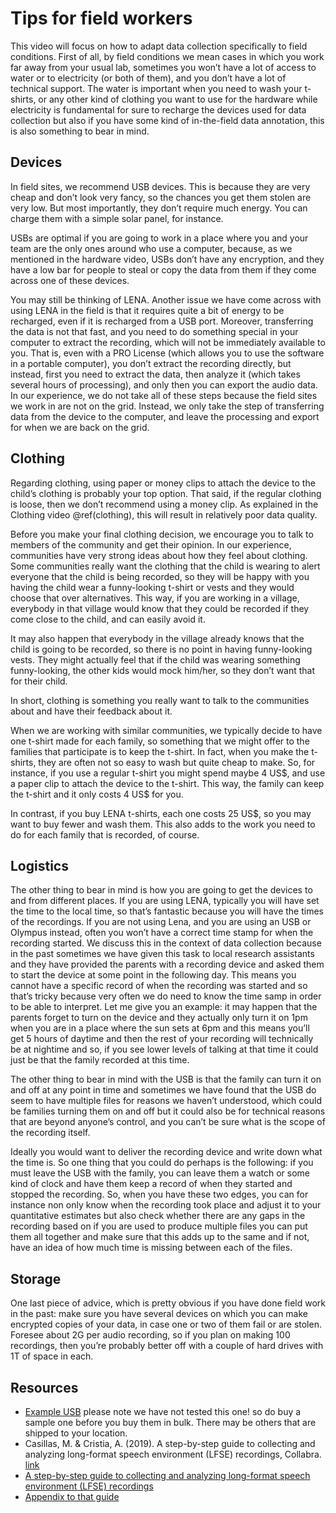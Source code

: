 # Tips for field workers {#field}

This video will focus on how to adapt data collection specifically to field conditions. First of all, by field conditions we mean cases in which you work far away from your usual lab, sometimes you won’t have a lot of access to water or to electricity (or both of them), and you don’t have a lot of technical support. The water is important when you need to wash your t-shirts, or any other kind of clothing you want to use for the hardware while electricity is fundamental for sure to recharge the devices used for data collection but also if you have some kind of in-the-field data annotation, this is also something to bear in mind.

## Devices

In field sites, we recommend USB devices. This is because they are very cheap and don’t look very fancy, so the chances you get them stolen are very low. But most importantly, they don’t require much energy. You can charge them with a simple solar panel, for instance. 

USBs are optimal if you are going to work in a place where you and your team are the only ones around who use a computer, because, as we mentioned in the hardware video, USBs don’t have any encryption, and they have a low bar for people  to steal or copy the data from them if they come across one of these devices. 

You may still be thinking of LENA. Another issue we have come across with using LENA in the field is that it requires quite a bit of energy to be recharged, even if it is recharged from a USB port. Moreover, transferring the data is not that fast, and you need to do something special in your computer to extract the recording, which will not be immediately available to you. That is, even with a PRO License (which allows you to use the software in a portable computer), you don't extract the recording directly, but instead, first you need to extract the data, then analyze it (which takes several hours of processing), and only then you can export the audio data. In our experience, we do not take all of these steps because the field sites we work in are not on the grid. Instead, we only take the step of transferring data from the device to the computer, and leave the processing and export for when we are back on the grid.

## Clothing

Regarding clothing, using paper or money clips to attach the device to the child's clothing is probably your top option. That said, if the regular clothing is loose, then we don't recommend using a money clip. As explained in the Clothing video \@ref(clothing), this will result in relatively poor data quality.

Before you make your final clothing decision, we encourage you to talk to members of the community and get their opinion. In our experience, communities have very strong ideas about how they feel about clothing. Some communities really want the clothing that the child is wearing to alert everyone that the child is being recorded, so they will be happy with you having the child wear a funny-looking t-shirt or vests and they would choose that over alternatives. This way, if you are working in a village, everybody in that village would know that they could be recorded if they come close to the child, and can easily avoid it. 

It may also happen that everybody in the village already knows that the child is going to be recorded, so there is no point in having funny-looking vests. They might actually feel that if the child was wearing something funny-looking, the other kids would mock him/her, so they don’t want that for their child. 

In short, clothing is something you really want to talk to the communities about and have their feedback about it. 

When we are working with similar communities, we typically decide to have one t-shirt made for each family, so something that we might offer to the families that participate is to keep the t-shirt. In fact, when you make the t-shirts, they are often not so easy to wash but quite cheap to make. So, for instance, if you use a regular t-shirt you might spend maybe 4 US$, and use a paper clip to attach the device to the t-shirt. This way, the family can keep the t-shirt and it only costs 4 US\$ for you. 
    
In contrast, if you buy LENA t-shirts, each one costs 25 US\$, so you may want to buy fewer and wash them. This also adds to the work you need to do for each family that is recorded, of course.

## Logistics

The other thing to bear in mind is how you are going to get the devices to and from different places. If you are using LENA, typically you will have set the time to the local time, so that’s fantastic because you will have the times of the recordings. If you are not using Lena, and you are using an USB or Olympus instead, often you won’t have a correct time stamp for when the recording started. We discuss this in the context of data collection because in the past sometimes we have given this task to local research assistants and they have provided the parents with a recording device and asked them to start the device at some point in the following day. This means you cannot have a specific record of when the recording was started and so that’s tricky because very often we do need to know the time samp in order to be able to interpret. Let me give you an example: it may happen that the parents forget to turn on the device and they actually only turn it on 1pm when you are in a place where the sun sets at 6pm and this means you’ll get 5 hours of daytime and then the rest of your recording will technically be at nightime and so, if you see lower levels of talking at that time it could just be that the family recorded at this time. 

The other thing to bear in mind with the USB is that the family can turn it on and off at any point in time and sometimes we have found that the USB do seem to have multiple files for reasons we haven’t understood, which could be families turning them on and off but it could also be for technical reasons that are beyond anyone’s control, and you can’t be sure what is the scope of the recording itself. 

Ideally you would want to deliver the recording device and write down what the time is. So one thing that you could do perhaps is the following: if you must leave the USB with the family, you can leave them a watch or some kind of clock and have them keep a record of when they started and stopped the recording. So, when you have these two edges, you can for instance non only know when the recording took place and adjust it to your quantitative estimates but also check whether there are any gaps in the recording based on if you are used to produce multiple files you can put them all together and make sure that this adds up to the same and if not, have an idea of how much time is missing between each of the files. 

## Storage

One last piece of advice, which is pretty obvious if you have done field work in the past: make sure you have several devices on which you can make encrypted copies of your data, in case one or two of them fail or are stolen. Foresee about 2G per audio recording, so if you plan on making 100 recordings, then you're probably better off with a couple of hard drives with 1T of space in each.


## Resources

- [Example USB](https://www.amazon.fr/SMARTEX-Enregistreur-vocal-heures-Audio/dp/B018U60YYM/)  please note we have not tested this one! so do buy a sample one before you buy them in bulk. There may be others that are shipped to your location.
- Casillas, M. & Cristia, A. (2019). A step-by-step guide to collecting and analyzing long-format speech environment (LFSE) recordings, Collabra. [link](https://online.ucpress.edu/collabra/article-abstract/5/1/24/113018) 
- [A step-by-step guide to collecting and analyzing long-format speech environment (LFSE) recordings](https://online.ucpress.edu/collabra/article-abstract/5/1/24/113018) 
- [Appendix to that guide](https://ucp.silverchair-cdn.com/ucp/content_public/journal/collabra/5/1/10.1525_collabra.209/3/collabra-5-209-s1.pdf?Expires=1633594641&Signature=qXacU15L3LUAaJ6CQKPyRT-EsW-UqBjJChdbm7fV~3XL6AKuqoqHHQmCTgW4kq84BwU1qqp-aAifxumuROnCH8lKVpQs9k4IbtRqDwt0ztu5Z2eMYifvwCgLypw94Vt13D3wcnvvRI7CcskqWBWuRP0CwSpN9BTsCpheUfk0wBAoherLQvhQbaRzVvn6TDQhAFNfDa7Azyvnw8kBaX2JQx1EkigRgDtCJ54B36-0wD7JscvrVkWJ3GJXni-AuxuXihf4ezjSdsTg8xYOCcTcf4JJBrQjFL-2LSLiRfo2OgMFxw6w~96F~NoLhWeT9P7~KhLpOJ6aC0tTr-QuYsIB3Q__&Key-Pair-Id=APKAIE5G5CRDK6RD3PGA)
